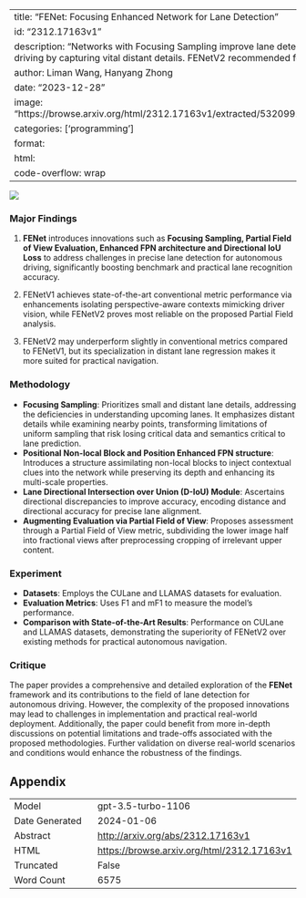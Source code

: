 
---
title: "FENet: Focusing Enhanced Network for Lane Detection"
id: "2312.17163v1"
description: "Networks with Focusing Sampling improve lane detection for autonomous driving by capturing vital distant details. FENetV2 recommended for practical use."
author: Liman Wang, Hanyang Zhong
date: "2023-12-28"
image: "https://browse.arxiv.org/html/2312.17163v1/extracted/5320991/figure/Figure1.png"
categories: ['programming']
format:
  html:
    code-overflow: wrap
---

![](https://browse.arxiv.org/html/2312.17163v1/extracted/5320991/figure/Figure1.png)

### Major Findings

1. **FENet** introduces innovations such as **Focusing Sampling, Partial Field of View Evaluation, Enhanced FPN architecture and Directional IoU Loss** to address challenges in precise lane detection for autonomous driving, significantly boosting benchmark and practical lane recognition accuracy.

2. FENetV1 achieves state-of-the-art conventional metric performance via enhancements isolating perspective-aware contexts mimicking driver vision, while FENetV2 proves most reliable on the proposed Partial Field analysis. 

3. FENetV2 may underperform slightly in conventional metrics compared to FENetV1, but its specialization in distant lane regression makes it more suited for practical navigation.

### Methodology
- **Focusing Sampling**: Prioritizes small and distant lane details, addressing the deficiencies in understanding upcoming lanes. It emphasizes distant details while examining nearby points, transforming limitations of uniform sampling that risk losing critical data and semantics critical to lane prediction.
- **Positional Non-local Block and Position Enhanced FPN structure**: Introduces a structure assimilating non-local blocks to inject contextual clues into the network while preserving its depth and enhancing its multi-scale properties.
- **Lane Directional Intersection over Union (D-IoU) Module**: Ascertains directional discrepancies to improve accuracy, encoding distance and directional accuracy for precise lane alignment.
- **Augmenting Evaluation via Partial Field of View**: Proposes assessment through a Partial Field of View metric, subdividing the lower image half into fractional views after preprocessing cropping of irrelevant upper content.

### Experiment
- **Datasets**: Employs the CULane and LLAMAS datasets for evaluation.
- **Evaluation Metrics**: Uses F1 and mF1 to measure the model's performance.
- **Comparison with State-of-the-Art Results**: Performance on CULane and LLAMAS datasets, demonstrating the superiority of FENetV2 over existing methods for practical autonomous navigation. 

### Critique
The paper provides a comprehensive and detailed exploration of the **FENet** framework and its contributions to the field of lane detection for autonomous driving. However, the complexity of the proposed innovations may lead to challenges in implementation and practical real-world deployment. Additionally, the paper could benefit from more in-depth discussions on potential limitations and trade-offs associated with the proposed methodologies. Further validation on diverse real-world scenarios and conditions would enhance the robustness of the findings.

## Appendix

|          |          |
|----------|----------|
| Model     | gpt-3.5-turbo-1106       |
| Date Generated     | 2024-01-06       |
| Abstract | [http://arxiv.org/abs/2312.17163v1](http://arxiv.org/abs/2312.17163v1)        |
| HTML     | [https://browse.arxiv.org/html/2312.17163v1](https://browse.arxiv.org/html/2312.17163v1)       |
| Truncated       | False       |
| Word Count       | 6575       |